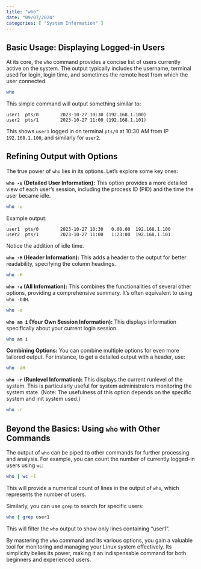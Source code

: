 ```yaml
---
title: "who"
date: "09/07/2024"
categories: [ "System Information" ]
---
```

## Basic Usage: Displaying Logged-in Users

At its core, the `who` command provides a concise list of users currently active on the system.  The output typically includes the username, terminal used for login, login time, and sometimes the remote host from which the user connected.

```bash
who
```

This simple command will output something similar to:

```
user1  pts/0        2023-10-27 10:30 (192.168.1.100)
user2  pts/1        2023-10-27 11:00 (192.168.1.101)
```

This shows `user1` logged in on terminal `pts/0` at 10:30 AM from IP `192.168.1.100`, and similarly for `user2`.


## Refining Output with Options

The true power of `who` lies in its options. Let's explore some key ones:


**`who -u` (Detailed User Information):**  This option provides a more detailed view of each user's session, including the process ID (PID) and the time the user became idle.

```bash
who -u
```

Example output:

```
user1  pts/0        2023-10-27 10:30   0.00.00  192.168.1.100
user2  pts/1        2023-10-27 11:00   1:23:00  192.168.1.101
```
Notice the addition of idle time.

**`who -H` (Header Information):** This adds a header to the output for better readability, specifying the column headings.


```bash
who -H
```

**`who -a` (All Information):** This combines the functionalities of several other options, providing a comprehensive summary.  It's often equivalent to using `who -bdH`.

```bash
who -a
```


**`who am i` (Your Own Session Information):** This displays information specifically about your current login session.

```bash
who am i
```

**Combining Options:** You can combine multiple options for even more tailored output. For instance, to get a detailed output with a header, use:

```bash
who -aH
```


**`who -r` (Runlevel Information):** This displays the current runlevel of the system. This is particularly useful for system administrators monitoring the system state.  (Note: The usefulness of this option depends on the specific system and init system used.)


```bash
who -r
```


##  Beyond the Basics:  Using `who` with Other Commands

The output of `who` can be piped to other commands for further processing and analysis. For example, you can count the number of currently logged-in users using `wc`:

```bash
who | wc -l
```

This will provide a numerical count of lines in the output of `who`, which represents the number of users.


Similarly, you can use `grep` to search for specific users:

```bash
who | grep user1
```

This will filter the `who` output to show only lines containing "user1".


By mastering the `who` command and its various options, you gain a valuable tool for monitoring and managing your Linux system effectively.  Its simplicity belies its power, making it an indispensable command for both beginners and experienced users.


